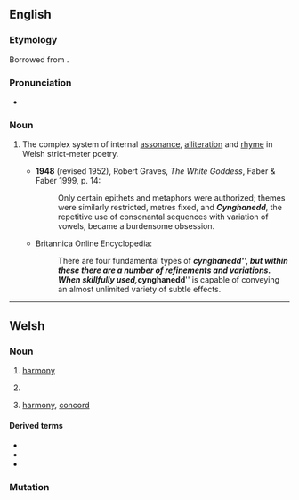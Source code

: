 ==English==
{{wikipedia|lang=en}}

===Etymology===
Borrowed from {{bor|en|cy|cynghanedd||harmony}}.

===Pronunciation===
* {{IPA|en|/kəŋˈhænɛð/}}

===Noun===
{{en-noun|-|cynganeddion}}

# {{lb|en|prosody}} The complex system of internal [[assonance]], [[alliteration]] and [[rhyme]] in Welsh strict-meter poetry.
#* '''1948''' (revised 1952), Robert Graves, ''The White Goddess'', Faber & Faber 1999, p. 14:
#*: Only certain epithets and metaphors were authorized; themes were similarly restricted, metres fixed, and '''''Cynghanedd''''', the repetitive use of consonantal sequences with variation of vowels, became a burdensome obsession.
#* Britannica Online Encyclopedia:
#*: There are four fundamental types of '''''cynghanedd''''', but within these there are a number of refinements and variations. When skillfully used, '''''cynghanedd''''' is capable of conveying an almost unlimited variety of subtle effects.

----

==Welsh==

===Noun===
{{cy-noun|f|cynganeddion}}

# {{lb|cy|music}} [[harmony]]
#: {{syn|cy|harmoni}}
# {{lb|cy|prosody}} {{l|en|cynghanedd}}
# [[harmony]], [[concord]]
#: {{syn|cy|cytgord}}

====Derived terms====
* {{l|cy|cynganeddol||in cynghanedd}}
* {{l|cy|cynganeddu||to compose cynghanedd}}
* {{l|cy|cynganeddwr||composer of cynghanedd}}

===Mutation===
{{cy-mut-auto}}